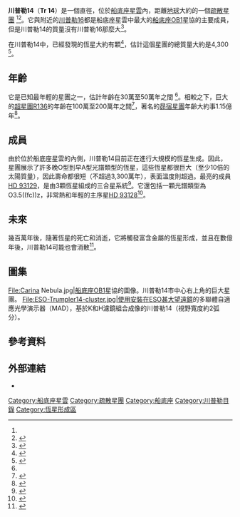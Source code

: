 {{Infobox open cluster
| name      = 川普勒14
| image     = Trumpler 14 by Hubble.jpg
| image_size= 300px
| caption   = [[哈伯太空望遠鏡|HST]]的[[先進巡天照相機|ACS]]以可見光和[[紅外線|紅外線]]拍攝的影像。
| epoch     = [[J2000|J2000]]
| constellation = [[船底座|船底座]]
| ra        = {{RA|10|43|56}}<ref name="simbadTr14">{{cite simbad |title=Trumpler 14 |access-date=2 December 2016}}</ref>
| dec       = {{DEC|-59|33|00}}<ref name="simbadTr14" />
| dist_ly   = {{convert|2753|pc|ly|order=flip|lk=on|abbr=on}}<ref name="simbadTr14" />
| appmag_v  = 5.5<ref name="simbadTr14" />
| size_v    = 
| mass_msol = {{val|4.3|3.3|1.5|e=3}}
| age       = {{val|300000}}–{{val|500000}} years
| notes     = 已知最年輕的星團之一。
| names     = {{nowrap|[[科林德目錄|Cr]] 230}}、{{nowrap|C 1041-593}}、 {{nowrap|Cl VDBH 102}}、{{nowrap|[DBS2003] 54}}、{{nowrap|[KPR2004b] 263}}、 {{nowrap|[KPS2012] MWSC 1846}}<ref name="simbadTr14" />
}}

'''川普勒14'''（'''Tr 14'''）是一個直徑{{convert|6|ly|pc|spell=in}}，位於[[船底座星雲|船底座星雲]]內，距離[[地球|地球]]大約{{convert|2753|pc|ly|order=flip}}的一個[[疏散星團|疏散星團]] <ref name="simbadTr14" /><ref name="Dias2014">{{cite journal |author=W.S. Dias |author2=B.S. Alessi |author3=A. Moitinho |author4=J.R.D. Lépine |last-author-amp=yes |title=New catalogue of optically visible open clusters and candidates |journal=Astronomy & Astrophysics |date=2002 |volume=389 |issue=3 |pages=871–873 |bibcode=2002A&A...389..871D |doi=10.1051/0004-6361:20020668 |arxiv=astro-ph/0203351}}</ref>。它與附近的[[川普勒16|川普勒16]]都是船底座星雲中最大的[[船底座OB1|船底座OB1]]星協的主要成員，但是川普勒14的質量沒有川普勒16那麼大<ref name="Davidson2012">{{cite book |title=Eta Carinae and the Supernova Impostors |journal=Eta Carinae and the Supernova Impostors |volume=384 |series=Astrophysics and Space Science Library, Volume 384 |publisher=[[Springer_Science+Business_Media|Springer Science+Business Media]] |editor1-first=Kris |editor1-last=Davidson |editor2-first=Roberta M. |editor2-last=Humphreys |date=23 January 2012 |isbn=978-1-4614-2274-7 |doi=10.1007/978-1-4614-2275-4 |bibcode=2012ASSL..384.....D |last1=Davidson |first1=Kris |last2=Humphreys |first2=Roberta M. |url=http://cds.cern.ch/record/1453273 |access-date=2020-08-26 |archive-date=2019-07-28 |archive-url=https://web.archive.org/web/20190728233849/http://cds.cern.ch/record/1453273/ |dead-url=no }}</ref>。

在川普勒14中，已經發現的恆星大約有{{val|2,000}}顆<ref name="sciencedaily2009">{{cite web |publisher=ScienceDaily |date=2009-12-04 |title=Young star cluster Trumpler 14 revealed in stunning image |url=https://www.sciencedaily.com/releases/2009/12/091203101426.htm |accessdate=2014-10-07 |archiveurl=https://web.archive.org/web/20140831160840/https://www.sciencedaily.com/releases/2009/12/091203101426.htm |archivedate=31 August 2014 |url-status=live}}
</ref>，估計這個星團的總質量大約是4,300 [[太陽質量|{{solar mass}}]]<ref name="Sana2010">{{cite journal |display-authors=4 |author=H. Sana |author2=Y. Momany |author3=M. Gieles |author4=G. Carraro |author5=Y. Beletsky |author6=V. D. Ivanov |author7=G. De Silva |author8=G. James |title=A MAD view of Trumpler 14 |journal=Astronomy & Astrophysics |date=2010 |volume=515 |pages=A26 |doi=10.1051/0004-6361/200913688 |arxiv=1003.2208 |bibcode=2010A&A...515A..26S}}</ref>。

== 年齡 ==
它是已知最年輕的星團之一，估計年齡在30萬至50萬年之間
<ref name="Sana2010" />。相較之下，巨大的[[超星團|超星團]][[R136|R136]]的年齡在100萬至200萬年之間<ref name="Crowther2010">{{cite journal |author=Crowther, Schnurr |author2=Hirschi, Yusof |author3=Parker, Goodwin |author4=Kassim |title=The R136 star cluster hosts several stars whose individual masses greatly exceed the accepted 150 M⊙ stellar mass limit |journal=Monthly Notices of the Royal Astronomical Society |volume=408 |issue=2 |pages=731 |date=2010 |doi=10.1111/j.1365-2966.2010.17167.x |arxiv=1007.3284 |bibcode=2010MNRAS.408..731C}}</ref>，著名的[[昴宿星團|昴宿星團]]年齡大約事1.15億年<ref>{{cite journal |author=Basri G. |author2=Marcy G. W. |author3=Graham J. R. |date=1996 |title=Lithium in Brown Dwarf Candidates: The Mass and Age of the Faintest Pleiades Stars |journal=[[Astrophysical_Journal|Astrophysical Journal]] |volume=458 |page=600 |bibcode=1996ApJ...458..600B |doi=10.1086/176842}}</ref>。

== 成員 ==
由於位於船底座星雲的內側，川普勒14目前正在進行大規模的恆星生成。因此，星團展示了許多晚O型到早A型光譜類型的恆星，這些恆星都很巨大（至少10倍的太陽質量），因此壽命都很短（不超過3,300萬年），表面溫度則超過{{val|20000|ul=K}}。最亮的成員[[HD_93129|HD 93129]]，是由3顆恆星組成的三合星系統<ref>{{cite book |last=Kaler |first=James D. |date=2002 |title=The Hundred Greatest Stars |url=https://books.google.com/books?id=aJavy9Yk1yoC&pg=PA103 |via=[[Google_Books|Google Books]] |publisher=Copernicus Books |page=50 |isbn=978-0-387-95436-3 |accessdate=2014-10-01}}</ref>。它還包括一顆光譜類型為O3.5((fc))z，非常熱和年輕的主序星[[HD_93128|HD 93128]]<ref name=smith>{{cite journal |bibcode=2006MNRAS.367..763S |title=A census of the Carina Nebula - I. Cumulative energy input from massive stars |journal=Monthly Notices of the Royal Astronomical Society |volume=367 |issue=2 |pages=763–772 |author1=Smith |first1=Nathan |year=2006 |doi=10.1111/j.1365-2966.2006.10007.x|arxiv = astro-ph/0601060 }}</ref>。

== 未來 ==
幾百萬年後，隨著恆星的死亡和消逝，它將觸發富含金屬的恆星形成，並且在數億年後，川普勒14可能也會消散<ref name="pasp110">{{cite journal |author=de La Fuente |title=Dynamical Evolution of Open Star Clusters |journal=Publications of the Astronomical Society of the Pacific |date=1998 |volume=110 |issue=751 |pages=1117 |bibcode=1998PASP..110.1117D |doi=10.1086/316220|doi-access=free }}</ref>。

== 圖集 ==
<gallery widths=200 heights=200>
File:Carina Nebula.jpg|[[船底座OB1|船底座OB1]]星協的圖像。川普勒14市中心右上角的巨大星團。
File:ESO-Trumpler14-cluster.jpg|使用安裝在ESO[[甚大望遠鏡|甚大望遠鏡]]的多聯體自適應光學演示器（MAD），基於K和H濾鏡組合成像的川普勒14（視野寬度約2弧分）。
</gallery>

== 參考資料 ==
{{reflist}}

== 外部連結 ==
* {{commons category-inline|Trumpler 14}}


{{Sky|10|43|56|-|59|33|00|100000000000}}
{{船底座恒星}}

[[Category:船底座星雲|Category:船底座星雲]]
[[Category:疏散星團|Category:疏散星團]]
[[Category:船底座|Category:船底座]]
[[Category:川普勒目錄|Category:川普勒目錄]]
[[Category:恆星形成區|Category:恆星形成區]]